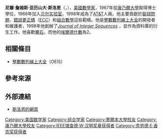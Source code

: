 {{Infobox scientist
| name              = 尼爾·斯洛恩
| image             = Neil Sloane.jpg
| caption           = 1987年的尼爾·斯洛恩
| birth_date        = {{Birth date and age|1939|10|10}}
| birth_place       = {{WLS}}[[博馬里斯|博馬里斯]]<ref>{{cite journal |last1=Roselle |first1=David P. |authorlink1=David Roselle |year=1979 |title=Award of the Chauvenet Prize to Dr. Neil J. A. Sloane |journal=American Mathematical Monthly |volume=86 |issue=2 |pages=79 |url=http://www.jstor.org/pss/2321940 |accessdate=2010-02-01 |archive-date=2020-01-27 |archive-url=https://web.archive.org/web/20200127210337/https://www.jstor.org/stable/2321940 |dead-url=no }}</ref>
| residence         = {{USA}}[[新澤西州|新澤西州]]
| workplaces        = [[康乃爾大學|康乃爾大學]]<br />[[貝爾實驗室|貝爾實驗室]]<br />{{link-en|AT&T Labs|AT&T Labs}}
| alma_mater        = [[墨爾本大學|墨爾本大學]]<br />[[康乃尔大学|康乃尔大学]]
| doctoral_advisor  = Frederick Jelinek, Wolfgang Fuchs
| known_for         = [[整數數列線上大全|整數數列線上大全]]
| awards            = {{link-en|Chauvenet Prize|Chauvenet Prize}}{{small|（1995）}}<br>[[IEEE理察·衛斯里·漢明獎章|IEEE理察·衛斯里·漢明獎章]]{{small|（2005）}}
}}
'''尼爾·詹姆斯·亚历山大·斯洛恩'''（{{lang-en|'''Neil James Alexander Sloane'''}}，{{bd|1939年|10月10日}}），[[美國|美國]][[數學家|數學家]]，1967年從[[康乃爾大學|康乃爾大學]]取得博士學位，1968年加入[[贝尔实验室|贝尔实验室]]，1998年成為了[[AT&T|AT&T]]人員。他主要貢獻於[[裝球問題|裝球問題]]、[[錯誤更正碼|錯誤更正碼]]（[[纠错码|ECC]]）和[[組合數學|組合數學]]這些範疇。他是[[整數數列線上大全|整數數列線上大全]]的開發者和維護者，1998年他創辦了''[http://www.cs.uwaterloo.ca/journals/JIS/ Journal of Integer Sequences] {{Wayback|url=http://www.cs.uwaterloo.ca/journals/JIS/ |date=20130523054156 }}''，並作為資料庫的衍生工作。他喜歡[[攀石|攀石]]，而他的[[埃爾德什數|埃爾德什數]]為2。

== 相關條目 ==
* [[整數數列線上大全|整數數列線上大全]]（OEIS）

== 參考來源 ==
<references/>

== 外部連結 ==
* [http://www.research.att.com/~njas/ 斯洛恩的網頁] {{Wayback|url=http://www.research.att.com/~njas/ |date=20041019081420 }}

{{克劳德·E·香农奖获得者}}
{{IEEE理查德·W·汉明奖章获得者}}

{{Authority control}}
{{DEFAULTSORT:Sloane}}
[[Category:美国数学家|Category:美国数学家]]
[[Category:组合学家|Category:组合学家]]
[[Category:墨爾本大學校友|Category:墨爾本大學校友]]
[[Category:康乃爾大學校友|Category:康乃爾大學校友]]
[[Category:IEEE理查德·W·汉明奖章获得者|Category:IEEE理查德·W·汉明奖章获得者]]
[[Category:克劳德·E·香农奖获得者|Category:克劳德·E·香农奖获得者]]